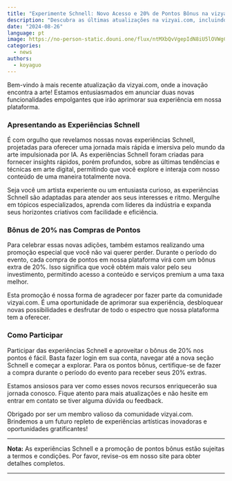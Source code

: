 ```yaml
---
title: "Experimente Schnell: Novo Acesso e 20% de Pontos Bônus na vizyai.com"
description: "Descubra as últimas atualizações na vizyai.com, incluindo a introdução das experiências Schnell e um bônus especial de 20% nas compras de pontos durante o período do evento."
date: "2024-08-26"
language: pt
image: https://no-person-static.douni.one/flux/ntMXbQvVgepIdN8iU5lOVWgCeUtc0xFE.jpg
categories:
  - news
authors:
  - koyaguo
---
```


Bem-vindo à mais recente atualização da vizyai.com, onde a inovação encontra a arte! Estamos entusiasmados em anunciar duas novas funcionalidades empolgantes que irão aprimorar sua experiência em nossa plataforma.

### Apresentando as Experiências Schnell

É com orgulho que revelamos nossas novas experiências Schnell, projetadas para oferecer uma jornada mais rápida e imersiva pelo mundo da arte impulsionada por IA. As experiências Schnell foram criadas para fornecer insights rápidos, porém profundos, sobre as últimas tendências e técnicas em arte digital, permitindo que você explore e interaja com nosso conteúdo de uma maneira totalmente nova.

Seja você um artista experiente ou um entusiasta curioso, as experiências Schnell são adaptadas para atender aos seus interesses e ritmo. Mergulhe em tópicos especializados, aprenda com líderes da indústria e expanda seus horizontes criativos com facilidade e eficiência.

### Bônus de 20% nas Compras de Pontos

Para celebrar essas novas adições, também estamos realizando uma promoção especial que você não vai querer perder. Durante o período do evento, cada compra de pontos em nossa plataforma virá com um bônus extra de 20%. Isso significa que você obtém mais valor pelo seu investimento, permitindo acesso a conteúdo e serviços premium a uma taxa melhor.

Esta promoção é nossa forma de agradecer por fazer parte da comunidade vizyai.com. É uma oportunidade de aprimorar sua experiência, desbloquear novas possibilidades e desfrutar de todo o espectro que nossa plataforma tem a oferecer.

### Como Participar

Participar das experiências Schnell e aproveitar o bônus de 20% nos pontos é fácil. Basta fazer login em sua conta, navegar até a nova seção Schnell e começar a explorar. Para os pontos bônus, certifique-se de fazer a compra durante o período do evento para receber seus 20% extras.

Estamos ansiosos para ver como esses novos recursos enriquecerão sua jornada conosco. Fique atento para mais atualizações e não hesite em entrar em contato se tiver alguma dúvida ou feedback.

Obrigado por ser um membro valioso da comunidade vizyai.com. Brindemos a um futuro repleto de experiências artísticas inovadoras e oportunidades gratificantes!

---

**Nota:** As experiências Schnell e a promoção de pontos bônus estão sujeitas a termos e condições. Por favor, revise-os em nosso site para obter detalhes completos.

---
